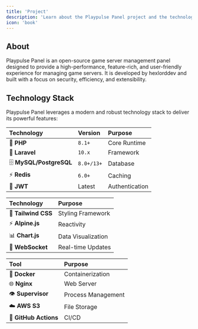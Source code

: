 ```yaml
---
title: 'Project'
description: 'Learn about the Playpulse Panel project and the technology stack it is built on.'
icon: 'book'
---
```


## About

Playpulse Panel is an open-source game server management panel designed to provide a high-performance, feature-rich, and user-friendly experience for managing game servers. It is developed by hexlorddev and built with a focus on security, efficiency, and extensibility.

## Technology Stack

Playpulse Panel leverages a modern and robust technology stack to deliver its powerful features:

| Technology         | Version    | Purpose          |
| :----------------- | :--------- | :--------------- |
| 🐘 **PHP**         | `8.1+`     | Core Runtime     |
| 🚀 **Laravel**     | `10.x`     | Framework        |
| 🗄️ **MySQL/PostgreSQL** | `8.0+/13+` | Database         |
| ⚡ **Redis**        | `6.0+`     | Caching          |
| 🔑 **JWT**         | Latest     | Authentication   |

| Technology         | Purpose              |
| :----------------- | :------------------- |
| 🎨 **Tailwind CSS** | Styling Framework    |
| ⚡ **Alpine.js**    | Reactivity           |
| 📊 **Chart.js**    | Data Visualization   |
| 🔌 **WebSocket**   | Real-time Updates    |

| Tool                 | Purpose              |
| :------------------- | :------------------- |
| 🐳 **Docker**        | Containerization     |
| 🌐 **Nginx**         | Web Server           |
| 👁️ **Supervisor**   | Process Management   |
| ☁️ **AWS S3**       | File Storage         |
| 🔄 **GitHub Actions** | CI/CD                |
